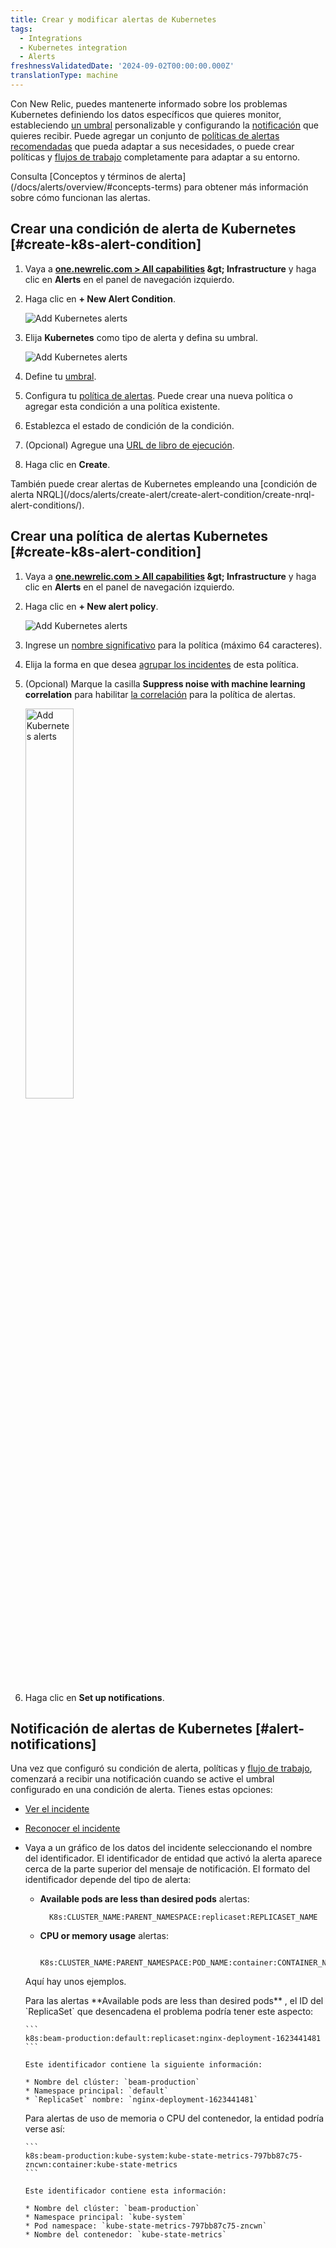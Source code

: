 ```yaml
---
title: Crear y modificar alertas de Kubernetes
tags:
  - Integrations
  - Kubernetes integration
  - Alerts
freshnessValidatedDate: '2024-09-02T00:00:00.000Z'
translationType: machine
---
```


Con New Relic, puedes mantenerte informado sobre los problemas Kubernetes definiendo los datos específicos que quieres monitor, estableciendo [un umbral](/docs/alerts/create-alert/set-thresholds/set-thresholds-alert-condition/) personalizable y configurando la [notificación](/docs/alerts/get-notified/intro-notifications/) que quieres recibir. Puede agregar un conjunto de [políticas de alertas recomendadas](/docs/kubernetes-pixie/kubernetes-integration/installation/recommended-alert-policies) que pueda adaptar a sus necesidades, o puede crear políticas y [flujos de trabajo](/docs/alerts/get-notified/incident-workflows/) completamente <InlinePopover type="alerts" />para adaptar a su entorno.

<Callout variant="tip">
  Consulta [Conceptos y términos de alerta](/docs/alerts/overview/#concepts-terms) para obtener más información sobre cómo funcionan las alertas.
</Callout>

## Crear una condición de alerta de Kubernetes [#create-k8s-alert-condition]

1. Vaya a <DNT>**[one.newrelic.com &gt; All capabilities](https://one.newrelic.com/all-capabilities) &amp;gt; Infrastructure**</DNT> y haga clic en <DNT>**Alerts**</DNT> en el panel de navegación izquierdo.

2. Haga clic en <DNT>**+ New Alert Condition**</DNT>.

   <img title="Kubernetes - new alert condition" alt="Add Kubernetes alerts" src="/images/kubernetes_screenshot-crop_new-alert-condition-button.webp" />

3. Elija <DNT>**Kubernetes**</DNT> como tipo de alerta y defina su umbral.

   <img title="Kubernetes - new alert condition" alt="Add Kubernetes alerts" src="/images/kubernetes_screenshot-crop_create_alert_condition.webp" />

4. Define tu [umbral](/docs/alerts/create-alert/set-thresholds/set-thresholds-alert-condition/).

5. Configura tu [política de alertas](/docs/alerts/organize-alerts/create-edit-or-find-alert-policy/). Puede crear una nueva política o agregar esta condición a una política existente.

6. Establezca el estado de condición de la condición.

7. (Opcional) Agregue una [URL de libro de ejecución](/docs/alerts/create-alert/condition-details/provide-runbook-instructions-alert-activity).

8. Haga clic en <DNT>**Create**</DNT>.

<Callout variant="tip">
  También puede crear alertas de Kubernetes empleando una [condición de alerta NRQL](/docs/alerts/create-alert/create-alert-condition/create-nrql-alert-conditions/).
</Callout>

## Crear una política de alertas Kubernetes [#create-k8s-alert-condition]

1. Vaya a <DNT>**[one.newrelic.com &gt; All capabilities](https://one.newrelic.com/all-capabilities) &amp;gt; Infrastructure**</DNT> y haga clic en <DNT>**Alerts**</DNT> en el panel de navegación izquierdo.

2. Haga clic en <DNT>**+ New alert policy**</DNT>.

   <img title="Kubernetes - new alert condition" alt="Add Kubernetes alerts" src="/images/kubernetes_screenshot-crop_new-alert-policy-button.webp" />

3. Ingrese un [nombre significativo](/docs/alerts/organize-alerts/create-edit-or-find-alert-policy/#best-practices-policies) para la política (máximo 64 caracteres).

4. Elija la forma en que desea [agrupar los incidentes](/docs/alerts/organize-alerts/specify-when-alerts-create-incidents/#preference-options) de esta política.

5. (Opcional) Marque la casilla <DNT>**Suppress noise with machine learning correlation**</DNT> para habilitar [la correlación](/docs/alerts/organize-alerts/change-applied-intelligence-correlation-logic-decisions/) para la política de alertas.

   <img width="40%;" title="Kubernetes - new alert condition" alt="Add Kubernetes alerts" src="/images/kubernetes_screenshot-crop_create_alert_policy.webp" />

6. Haga clic en <DNT>**Set up notifications**</DNT>.

## Notificación de alertas de Kubernetes [#alert-notifications]

Una vez que configuró su condición de alerta, políticas y [flujo de trabajo](/docs/alerts/get-notified/incident-workflows/), comenzará a recibir una notificación cuando se active el umbral configurado en una condición de alerta. Tienes estas opciones:

* [Ver el incidente](/docs/alerts/incident-management/view-event-details-incidents/)

* [Reconocer el incidente](/docs/alerts/get-notified/acknowledge-alert-incidents/)

* Vaya a un gráfico de los datos del incidente seleccionando el nombre del identificador. El identificador de entidad que activó la alerta aparece cerca de la parte superior del mensaje de notificación. El formato del identificador depende del tipo de alerta:

  * <DNT>**Available pods are less than desired pods**</DNT> alertas:

    ```
      K8s:CLUSTER_NAME:PARENT_NAMESPACE:replicaset:REPLICASET_NAME
    ```

  * <DNT>**CPU or memory usage**</DNT> alertas:

    ```
      K8s:CLUSTER_NAME:PARENT_NAMESPACE:POD_NAME:container:CONTAINER_NAME
    ```

  Aquí hay unos ejemplos.

  <CollapserGroup>
    <Collapser id="pod-alerts" title="Ejemplo de notificación de alerta de pod">
      Para las alertas <DNT>**Available pods are less than desired pods**</DNT> , el ID del `ReplicaSet` que desencadena el problema podría tener este aspecto:

      ```
      k8s:beam-production:default:replicaset:nginx-deployment-1623441481
      ```

      Este identificador contiene la siguiente información:

      * Nombre del clúster: `beam-production`
      * Namespace principal: `default`
      * `ReplicaSet` nombre: `nginx-deployment-1623441481`
    </Collapser>

    <Collapser id="container-resource" title="Ejemplo de notificación de recursos de contenedor">
      Para alertas de uso de memoria o CPU del contenedor, la entidad podría verse así:

      ```
      k8s:beam-production:kube-system:kube-state-metrics-797bb87c75-zncwn:container:kube-state-metrics
      ```

      Este identificador contiene esta información:

      * Nombre del clúster: `beam-production`
      * Namespace principal: `kube-system`
      * Pod namespace: `kube-state-metrics-797bb87c75-zncwn`
      * Nombre del contenedor: `kube-state-metrics`
    </Collapser>
  </CollapserGroup>